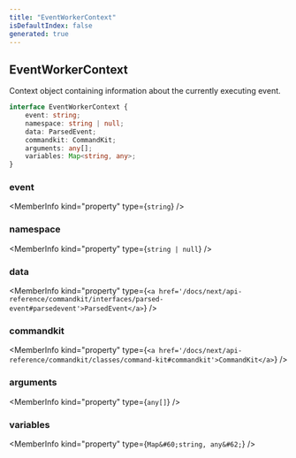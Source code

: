 ```yaml
---
title: "EventWorkerContext"
isDefaultIndex: false
generated: true
---
```



<!-- This file was generated from the CommandKit source. Do not modify. Instead, re-run the "docgen" script -->


## EventWorkerContext

<GenerationInfo sourceFile="packages/commandkit/src/app/events/EventWorkerContext.ts" sourceLine="8" packageName="commandkit" />

Context object containing information about the currently executing event.

```ts title="Signature"
interface EventWorkerContext {
    event: string;
    namespace: string | null;
    data: ParsedEvent;
    commandkit: CommandKit;
    arguments: any[];
    variables: Map<string, any>;
}
```

<div className="members-wrapper">

### event

<MemberInfo kind="property" type={`string`}   />


### namespace

<MemberInfo kind="property" type={`string | null`}   />


### data

<MemberInfo kind="property" type={`<a href='/docs/next/api-reference/commandkit/interfaces/parsed-event#parsedevent'>ParsedEvent</a>`}   />


### commandkit

<MemberInfo kind="property" type={`<a href='/docs/next/api-reference/commandkit/classes/command-kit#commandkit'>CommandKit</a>`}   />


### arguments

<MemberInfo kind="property" type={`any[]`}   />


### variables

<MemberInfo kind="property" type={`Map&#60;string, any&#62;`}   />




</div>
